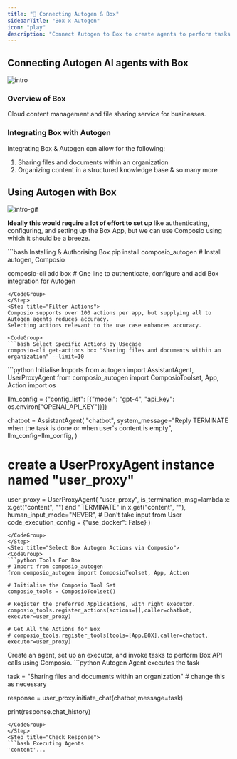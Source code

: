 ```yaml
---
title: "🚀 Connecting Autogen & Box"
sidebarTitle: "Box x Autogen"
icon: "play"
description: "Connect Autogen to Box to create agents to perform tasks using natural language"
---
```


## Connecting Autogen AI agents with Box
![intro](/media/intro.jpg)

### Overview of Box

Cloud content management and file sharing service for businesses.

### Integrating Box with Autogen

Integrating Box & Autogen can allow for the following:

1. Sharing files and documents within an organization
2. Organizing content in a structured knowledge base
& so many more

## Using Autogen with Box
![intro-gif](/media/intro.gif)
<Steps>
<Step title="Setting Up the Environment">

**Ideally this would require a lot of effort to set up** like authenticating, configuring, and setting up the Box App, but we can use Composio using which it should be a breeze.

<CodeGroup>
```bash Installing & Authorising Box
pip install composio_autogen # Install autogen, Composio 

composio-cli add box # One line to authenticate, configure and add Box integration for Autogen
```
</CodeGroup>
</Step>
<Step title="Filter Actions">
Composio supports over 100 actions per app, but supplying all to Autogen agents reduces accuracy.
Selecting actions relevant to the use case enhances accuracy.

<CodeGroup>
```bash Select Specific Actions by Usecase
composio-cli get-actions box "Sharing files and documents within an organization" --limit=10
```
</CodeGroup>

</Step>
<Step title="Import Base Packages">

<CodeGroup>
```python Initialise Imports
from autogen import AssistantAgent, UserProxyAgent
from composio_autogen import ComposioToolset, App, Action
import os

llm_config = {"config_list": [{"model": "gpt-4", "api_key": os.environ["OPENAI_API_KEY"]}]}

chatbot = AssistantAgent(
    "chatbot",
    system_message="Reply TERMINATE when the task is done or when user's content is empty",
    llm_config=llm_config,
)

# create a UserProxyAgent instance named "user_proxy"
user_proxy = UserProxyAgent(
    "user_proxy",
    is_termination_msg=lambda x: x.get("content", "") and "TERMINATE" in x.get("content", ""),
    human_input_mode="NEVER", # Don't take input from User
    code_execution_config = {"use_docker": False}
)
```
</CodeGroup>
</Step>
<Step title="Select Box Autogen Actions via Composio">
<CodeGroup>
```python Tools For Box
# Import from composio_autogen
from composio_autogen import ComposioToolset, App, Action

# Initialise the Composio Tool Set
composio_tools = ComposioToolset()

# Register the preferred Applications, with right executor. 
composio_tools.register_actions(actions=[],caller=chatbot, executor=user_proxy)

# Get All the Actions for Box
# composio_tools.register_tools(tools=[App.BOX],caller=chatbot, executor=user_proxy) 
```
</CodeGroup>
</Step>
<Step title="Execute the Agent">
Create an agent, set up an executor, and invoke tasks to perform Box API calls using Composio. 
<CodeGroup>
```python Autogen Agent executes the task

task = "Sharing files and documents within an organization" # change this as necessary

response = user_proxy.initiate_chat(chatbot,message=task)

print(response.chat_history)
```
</CodeGroup>
</Step>
<Step title="Check Response">
```bash Executing Agents
'content'...
```
</Step>
</Steps>

